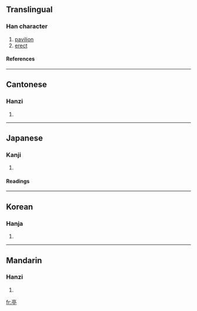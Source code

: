 ==Translingual==
===Han character===
{{Han char|rn=8|rad=亠|as=07|sn=9|four=0020<sub>1</sub>|canj=X卜口月弓 (XYRBN), 卜口月弓 (YRBN)}}
# [[pavilion]]
# [[erect]]
====References====
{{Han ref|kx=0089.030|dkj=00303|dj=0188.090|hdz=10286.020|uh=4EAD|ud=20141|bh=AB46|bd=43846}}
----
==Cantonese==
===Hanzi===
{{yue-hanzi|jyut=|y=ting4}}
# {{defn|Cantonese}}
----
==Japanese==
===Kanji===
{{ja-kanji|grade=|rs=亠07}}
# {{defn|Japanese}}
====Readings====
{{ja-readings|on=[[てい]] (tei), [[ちょう]] (chō), [[ちん]] (chin)|kun=[[あずまや]] (azumaya)}}
----
==Korean==
===Hanja===
{{ko-hanja|hangeul=[[정]]|rv=jeong|mr=chŏng}}
# {{defn|Korean}}
----
==Mandarin==
===Hanzi===
{{cmn-hanzi|pin=[[tíng]] (ting2)|wg=t'ing<sup>2</sup>}}
# {{defn|Mandarin}}

[[fr:亭]]